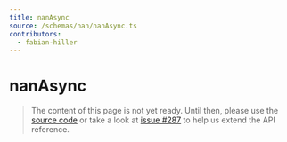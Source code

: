 ```yaml
---
title: nanAsync
source: /schemas/nan/nanAsync.ts
contributors:
  - fabian-hiller
---
```


# nanAsync

> The content of this page is not yet ready. Until then, please use the [source code](https://github.com/fabian-hiller/valibot/blob/main/library/src/schemas/nan/nanAsync.ts) or take a look at [issue #287](https://github.com/fabian-hiller/valibot/issues/287) to help us extend the API reference.
